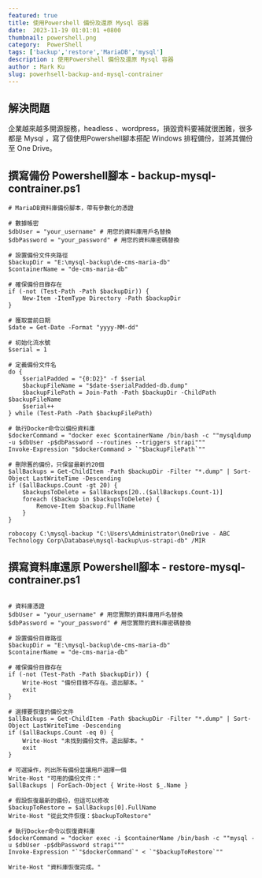 ---
featured: true
title: 使用Powershell 備份及還原 Mysql 容器
date:  2023-11-19 01:01:01 +0800
thumbnail: powershell.png
category:  PowerShell
tags: ['backup','restore','MariaDB','mysql']
description : 使用Powershell 備份及還原 Mysql 容器
author : Mark Ku
slug: powerhsell-backup-and-mysql-contrainer
---
## 解決問題
企業越來越多開源服務，headless 、wordpress，損毀資料要補就很困難，很多都是 Mysql ，寫了個使用Powershell腳本搭配 Windows 排程備份，並將其備份至 One Drive。

## 撰寫備份 Powershell腳本 - backup-mysql-contrainer.ps1
```
# MariaDB資料庫備份腳本，帶有參數化的憑證

# 數據帳密
$dbUser = "your_username" # 用您的資料庫用戶名替換
$dbPassword = "your_password" # 用您的資料庫密碼替換

# 設置備份文件夾路徑
$backupDir = "E:\mysql-backup\de-cms-maria-db"
$containerName = "de-cms-maria-db"

# 確保備份目錄存在
if (-not (Test-Path -Path $backupDir)) {
    New-Item -ItemType Directory -Path $backupDir
}

# 獲取當前日期
$date = Get-Date -Format "yyyy-MM-dd"

# 初始化流水號
$serial = 1

# 定義備份文件名
do {
    $serialPadded = "{0:D2}" -f $serial
    $backupFileName = "$date-$serialPadded-db.dump"
    $backupFilePath = Join-Path -Path $backupDir -ChildPath $backupFileName
    $serial++
} while (Test-Path -Path $backupFilePath)

# 執行Docker命令以備份資料庫
$dockerCommand = "docker exec $containerName /bin/bash -c ""mysqldump -u $dbUser -p$dbPassword --routines --triggers strapi"""
Invoke-Expression "$dockerCommand > `"$backupFilePath`""

# 刪除舊的備份，只保留最新的20個
$allBackups = Get-ChildItem -Path $backupDir -Filter "*.dump" | Sort-Object LastWriteTime -Descending
if ($allBackups.Count -gt 20) {
    $backupsToDelete = $allBackups[20..($allBackups.Count-1)]
    foreach ($backup in $backupsToDelete) {
        Remove-Item $backup.FullName
    }
}

robocopy C:\mysql-backup "C:\Users\Administrator\OneDrive - ABC Technology Corp\Database\mysql-backup\us-strapi-db" /MIR
```

## 撰寫資料庫還原 Powershell腳本 - restore-mysql-contrainer.ps1
```

# 資料庫憑證
$dbUser = "your_username" # 用您實際的資料庫用戶名替換
$dbPassword = "your_password" # 用您實際的資料庫密碼替換

# 設置備份目錄路徑
$backupDir = "E:\mysql-backup\de-cms-maria-db"
$containerName = "de-cms-maria-db"

# 確保備份目錄存在
if (-not (Test-Path -Path $backupDir)) {
    Write-Host "備份目錄不存在。退出腳本。"
    exit
}

# 選擇要恢復的備份文件
$allBackups = Get-ChildItem -Path $backupDir -Filter "*.dump" | Sort-Object LastWriteTime -Descending
if ($allBackups.Count -eq 0) {
    Write-Host "未找到備份文件。退出腳本。"
    exit
}

# 可選操作，列出所有備份並讓用戶選擇一個
Write-Host "可用的備份文件："
$allBackups | ForEach-Object { Write-Host $_.Name }

# 假設恢復最新的備份，但這可以修改
$backupToRestore = $allBackups[0].FullName
Write-Host "從此文件恢復：$backupToRestore"

# 執行Docker命令以恢復資料庫
$dockerCommand = "docker exec -i $containerName /bin/bash -c ""mysql -u $dbUser -p$dbPassword strapi"""
Invoke-Expression "`"$dockerCommand`" < `"$backupToRestore`""

Write-Host "資料庫恢復完成。"
```
